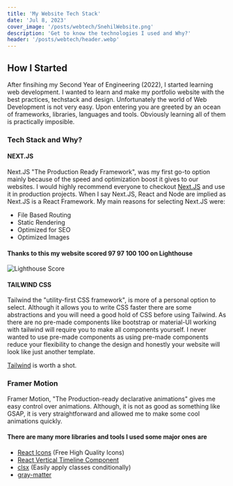 ```yaml
---
title: 'My Website Tech Stack'
date: 'Jul 8, 2023'
cover_image: '/posts/webtech/SnehilWebsite.png'
description: 'Get to know the technologies I used and Why?'
header: '/posts/webtech/header.webp'
---
```


## How I Started

After finsihing my Second Year of Engineering (2022), I started learning web development. I wanted to learn and make my portfolio website with the best practices, techstack and design. Unfortunately the world of Web Development is not very easy. Upon entering you are greeted by an ocean of frameworks, libraries, languages and tools. Obviously learning all of them is practically imposible.

### Tech Stack and Why?

#### NEXT.JS

Next.JS "The Production Ready Framework", was my first go-to option mainly because of the speed and optimization boost it gives to our websites. I would highly recommend everyone to checkout [Next.JS](https://nextjs.org/) and use it in production projects. When I say Next.JS, React and Node are implied as Next.JS is a React Framework.
My main reasons for selecting Next.JS were:

- File Based Routing
- Static Rendering
- Optimized for SEO
- Optimized Images

#### Thanks to this my website scored 97 97 100 100 on Lighthouse

![Lighthouse Score](/posts/webtech/lighthousescore.jpg)

#### TAILWIND CSS

Tailwind the "utility-first CSS framework", is more of a personal option to select. Although it allows you to write CSS faster there are some abstractions and you will need a good hold of CSS before using Tailwind. As there are no pre-made components like bootstrap or material-UI working with tailwind will require you to make all components yourself. I never wanted to use pre-made components as using pre-made components reduce your flexibility to change the design and honestly your website will look like just another template.

[Tailwind](https://tailwindcss.com/) is worth a shot.

### Framer Motion

Framer Motion, "The Production-ready declarative animations" gives me easy control over animations. Although, it is not as good as something like GSAP, it is very straightforward and allowed me to make some cool animations quickly.

#### There are many more libraries and tools I used some major ones are

- [React Icons](https://react-icons.github.io/react-icons/) (Free High Quality Icons)
- [React Vertical Timeline Component](https://www.npmjs.com/package/react-vertical-timeline-component)
- [clsx](https://www.npmjs.com/package/clsx) (Easily apply classes conditionally)
- [gray-matter](https://www.npmjs.com/package/gray-matter)
